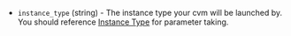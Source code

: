 <!-- Code generated from the comments of the TencentCloudRunConfig struct in builder/tencentcloud/cvm/run_config.go; DO NOT EDIT MANUALLY -->

- `instance_type` (string) - The instance type your cvm will be launched by.
  You should reference [Instance Type](https://intl.cloud.tencent.com/document/product/213/11518)
  for parameter taking.

<!-- End of code generated from the comments of the TencentCloudRunConfig struct in builder/tencentcloud/cvm/run_config.go; -->
